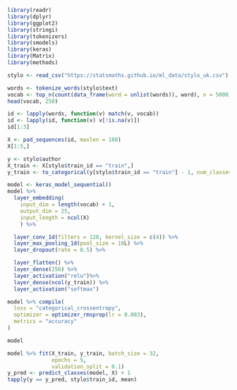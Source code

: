```r
library(readr)
library(dplyr)
library(ggplot2)
library(stringi)
library(tokenizers)
library(smodels)
library(keras)
library(Matrix)
library(methods)
```


```r
stylo <- read_csv("https://statsmaths.github.io/ml_data/stylo_uk.csv")
```

```r
words <- tokenize_words(stylo$text)
vocab <- top_n(count(data_frame(word = unlist(words)), word), n = 5000)$word
head(vocab, 250)
```

```r
id <- lapply(words, function(v) match(v, vocab))
id <- lapply(id, function(v) v[!is.na(v)])
id[1:3]
```

```r
X <- pad_sequences(id, maxlen = 100)
X[1:5,]
```


```r
y <- stylo$author
X_train <- X[stylo$train_id == "train",]
y_train <- to_categorical(y[stylo$train_id == "train"] - 1, num_classes = 5)
```

```r
model <- keras_model_sequential()
model %>%
  layer_embedding(
    input_dim = length(vocab) + 1,
    output_dim = 25,
    input_length = ncol(X)
    ) %>%

  layer_conv_1d(filters = 128, kernel_size = c(4)) %>%
  layer_max_pooling_1d(pool_size = 10L) %>%
  layer_dropout(rate = 0.5) %>%

  layer_flatten() %>%
  layer_dense(256) %>%
  layer_activation("relu")%>%
  layer_dense(ncol(y_train)) %>%
  layer_activation("softmax")

model %>% compile(
  loss = "categorical_crossentropy",
  optimizer = optimizer_rmsprop(lr = 0.003),
  metrics = "accuracy"
)

model
```

```r
model %>% fit(X_train, y_train, batch_size = 32,
              epochs = 5,
              validation_split = 0.1)
y_pred <- predict_classes(model, X) + 1
tapply(y == y_pred, stylo$train_id, mean)
```













